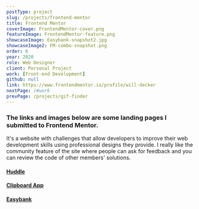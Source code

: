 ```yaml
---
postType: project
slug: /projects/frontend-mentor
title: Frontend Mentor
coverImage: FrontendMentor-cover.png
featureImage: FrontendMentor-feature.png
showcaseImage: Easybank-snapshot2.jpg
showcaseImage2: FM-combo-snapshot.png
order: 6
year: 2020
role: Web Designer
client: Personal Project
work: [Front-end Development]
github: null
link: https://www.frontendmentor.io/profile/will-decker
nextPage: /#work
prevPage: /projects/gif-finder
---
```


### The links and images below are some landing pages I submitted to Frontend Mentor.

It's a website with challenges that allow developers to improve their web development skills using professional designs they provide. I really like the community feature of the site where people can ask for feedback and you can review the code of other members' solutions.

<h4>
  <a href="https://huddle-main.vercel.app/" target="_blank">
    Huddle
  </a>
</h4>
<h4>
  <a href="https://clipboard.willdecker.vercel.app/" target="_blank">
    Clipboard App
  </a>
</h4>
<h4>
  <a href="https://easybank.willdecker.vercel.app/" target="_blank">
    Easybank
  </a>
</h4>
